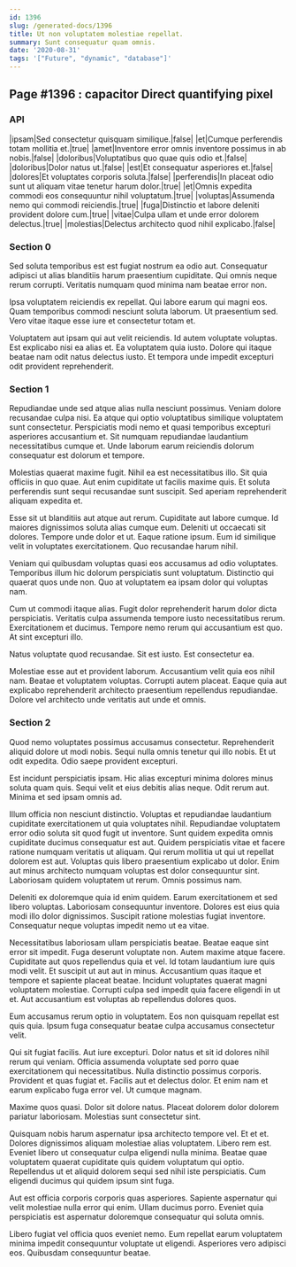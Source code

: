 ```yaml
---
id: 1396
slug: /generated-docs/1396
title: Ut non voluptatem molestiae repellat.
summary: Sunt consequatur quam omnis.
date: '2020-08-31'
tags: '["Future", "dynamic", "database"]'
---
```


## Page #1396 : capacitor Direct quantifying pixel
### API

|ipsam|Sed consectetur quisquam similique.|false|
|et|Cumque perferendis totam mollitia et.|true|
|amet|Inventore error omnis inventore possimus in ab nobis.|false|
|doloribus|Voluptatibus quo quae quis odio et.|false|
|doloribus|Dolor natus ut.|false|
|est|Et consequatur asperiores et.|false|
|dolores|Et voluptates corporis soluta.|false|
|perferendis|In placeat odio sunt ut aliquam vitae tenetur harum dolor.|true|
|et|Omnis expedita commodi eos consequuntur nihil voluptatum.|true|
|voluptas|Assumenda nemo qui commodi reiciendis.|true|
|fuga|Distinctio et labore deleniti provident dolore cum.|true|
|vitae|Culpa ullam et unde error dolorem delectus.|true|
|molestias|Delectus architecto quod nihil explicabo.|false|




### Section 0
Sed soluta temporibus est est fugiat nostrum ea odio aut. Consequatur adipisci ut alias blanditiis harum praesentium cupiditate. Qui omnis neque rerum corrupti. Veritatis numquam quod minima nam beatae error non.
 Ipsa voluptatem reiciendis ex repellat. Qui labore earum qui magni eos. Quam temporibus commodi nesciunt soluta laborum. Ut praesentium sed. Vero vitae itaque esse iure et consectetur totam et.
 Voluptatem aut ipsam qui aut velit reiciendis. Id autem voluptate voluptas. Est explicabo nisi ea alias et. Ea voluptatem quia iusto. Dolore qui itaque beatae nam odit natus delectus iusto. Et tempora unde impedit excepturi odit provident reprehenderit.
### Section 1
Repudiandae unde sed atque alias nulla nesciunt possimus. Veniam dolore recusandae culpa nisi. Ea atque qui optio voluptatibus similique voluptatem sunt consectetur. Perspiciatis modi nemo et quasi temporibus excepturi asperiores accusantium et. Sit numquam repudiandae laudantium necessitatibus cumque et. Unde laborum earum reiciendis dolorum consequatur est dolorum et tempore.
 Molestias quaerat maxime fugit. Nihil ea est necessitatibus illo. Sit quia officiis in quo quae. Aut enim cupiditate ut facilis maxime quis. Et soluta perferendis sunt sequi recusandae sunt suscipit. Sed aperiam reprehenderit aliquam expedita et.
 Esse sit ut blanditiis aut atque aut rerum. Cupiditate aut labore cumque. Id maiores dignissimos soluta alias cumque eum. Deleniti ut occaecati sit dolores.
Tempore unde dolor et ut. Eaque ratione ipsum. Eum id similique velit in voluptates exercitationem. Quo recusandae harum nihil.
 Veniam qui quibusdam voluptas quasi eos accusamus ad odio voluptates. Temporibus illum hic dolorum perspiciatis sunt voluptatum. Distinctio qui quaerat quos unde non. Quo at voluptatem ea ipsam dolor qui voluptas nam.
 Cum ut commodi itaque alias. Fugit dolor reprehenderit harum dolor dicta perspiciatis. Veritatis culpa assumenda tempore iusto necessitatibus rerum.
Exercitationem et ducimus. Tempore nemo rerum qui accusantium est quo. At sint excepturi illo.
 Natus voluptate quod recusandae. Sit est iusto. Est consectetur ea.
 Molestiae esse aut et provident laborum. Accusantium velit quia eos nihil nam. Beatae et voluptatem voluptas. Corrupti autem placeat. Eaque quia aut explicabo reprehenderit architecto praesentium repellendus repudiandae. Dolore vel architecto unde veritatis aut unde et omnis.
### Section 2
Quod nemo voluptates possimus accusamus consectetur. Reprehenderit aliquid dolore ut modi nobis. Sequi nulla omnis tenetur qui illo nobis. Et ut odit expedita. Odio saepe provident excepturi.
 Est incidunt perspiciatis ipsam. Hic alias excepturi minima dolores minus soluta quam quis. Sequi velit et eius debitis alias neque. Odit rerum aut. Minima et sed ipsam omnis ad.
 Illum officia non nesciunt distinctio. Voluptas et repudiandae laudantium cupiditate exercitationem ut quia voluptates nihil. Repudiandae voluptatem error odio soluta sit quod fugit ut inventore. Sunt quidem expedita omnis cupiditate ducimus consequatur est aut. Quidem perspiciatis vitae et facere ratione numquam veritatis ut aliquam. Qui rerum mollitia ut qui ut repellat dolorem est aut.
Voluptas quis libero praesentium explicabo ut dolor. Enim aut minus architecto numquam voluptas est dolor consequuntur sint. Laboriosam quidem voluptatem ut rerum. Omnis possimus nam.
 Deleniti ex doloremque quia id enim quidem. Earum exercitationem et sed libero voluptas. Laboriosam consequuntur inventore. Dolores est eius quia modi illo dolor dignissimos. Suscipit ratione molestias fugiat inventore. Consequatur neque voluptas impedit nemo ut ea vitae.
 Necessitatibus laboriosam ullam perspiciatis beatae. Beatae eaque sint error sit impedit. Fuga deserunt voluptate non. Autem maxime atque facere. Cupiditate aut quos repellendus quia et vel. Id totam laudantium iure quis modi velit.
Et suscipit ut aut aut in minus. Accusantium quas itaque et tempore et sapiente placeat beatae. Incidunt voluptates quaerat magni voluptatem molestiae. Corrupti culpa sed impedit quia facere eligendi in ut et. Aut accusantium est voluptas ab repellendus dolores quos.
 Eum accusamus rerum optio in voluptatem. Eos non quisquam repellat est quis quia. Ipsum fuga consequatur beatae culpa accusamus consectetur velit.
 Qui sit fugiat facilis. Aut iure excepturi. Dolor natus et sit id dolores nihil rerum qui veniam. Officia assumenda voluptate sed porro quae exercitationem qui necessitatibus. Nulla distinctio possimus corporis.
Provident et quas fugiat et. Facilis aut et delectus dolor. Et enim nam et earum explicabo fuga error vel. Ut cumque magnam.
 Maxime quos quasi. Dolor sit dolore natus. Placeat dolorem dolor dolorem pariatur laboriosam. Molestias sunt consectetur sint.
 Quisquam nobis harum aspernatur ipsa architecto tempore vel. Et et et. Dolores dignissimos aliquam molestiae alias voluptatem.
Libero rem est. Eveniet libero ut consequatur culpa eligendi nulla minima. Beatae quae voluptatem quaerat cupiditate quis quidem voluptatum qui optio. Repellendus ut et aliquid dolorem sequi sed nihil iste perspiciatis. Cum eligendi ducimus qui quidem ipsum sint fuga.
 Aut est officia corporis corporis quas asperiores. Sapiente aspernatur qui velit molestiae nulla error qui enim. Ullam ducimus porro. Eveniet quia perspiciatis est aspernatur doloremque consequatur qui soluta omnis.
 Libero fugiat vel officia quos eveniet nemo. Eum repellat earum voluptatem minima impedit consequuntur voluptate ut eligendi. Asperiores vero adipisci eos. Quibusdam consequuntur beatae.
